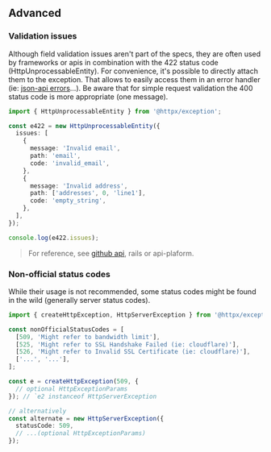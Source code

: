 ## Advanced

### Validation issues

Although field validation issues aren't part of the specs, they are often used by frameworks or apis in
combination with the 422 status code (HttpUnprocessableEntity). For convenience, it's possible to directly
attach them to the exception. That allows to easily access them in an error handler
(ie: [json-api errors](https://jsonapi.org/examples/#error-objects)...). Be aware that for simple request validation
the 400 status code is more appropriate (one message).

```typescript
import { HttpUnprocessableEntity } from '@httpx/exception';

const e422 = new HttpUnprocessableEntity({
  issues: [
    {
      message: 'Invalid email',
      path: 'email',
      code: 'invalid_email',
    },
    {
      message: 'Invalid address',
      path: ['addresses', 0, 'line1'],
      code: 'empty_string',
    },
  ],
});

console.log(e422.issues);
```

> For reference, see [github api](https://docs.github.com/en/rest/overview/resources-in-the-rest-api?apiVersion=2022-11-28#client-errors), rails or
> api-plaform.

### Non-official status codes

While their usage is not recommended, some status codes might be found in the wild (generally server status codes).

```typescript
import { createHttpException, HttpServerException } from '@httpx/exception';

const nonOfficialStatusCodes = [
  [509, 'Might refer to bandwidth limit'],
  [525, 'Might refer to SSL Handshake Failed (ie: cloudflare)'],
  [526, 'Might refer to Invalid SSL Certificate (ie: cloudflare)'],
  ['...', '...'],
];

const e = createHttpException(509, {
  // optional HttpExceptionParams
}); // `e2 instanceof HttpServerException

// alternatively
const alternate = new HttpServerException({
  statusCode: 509,
  // ...(optional HttpExceptionParams)
});
```
